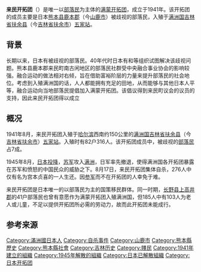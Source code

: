 '''来民开拓团'''（{{jpn|j=来民開拓団|hg=くたみかいたくだん|rm=Kutami Kaitakudan}}）是唯一以[[部落民|部落民]]为主体的[[满蒙开拓团|满蒙开拓团]]，成立于1941年。该开拓团的成员主要是日本[[熊本县|熊本县]][[鹿本郡|鹿本郡]]{{lj|来民町}}（今[[山鹿市|山鹿市]]）被歧视的部落民，{{r|解放}}入殖于[[满洲国|满洲国]][[吉林省_(满洲国)|吉林省]][[扶余县|扶余县]]（今[[吉林省|吉林省]][[扶余市|扶余市]]）[[五家站镇|五家站]]。

== 背景 ==
{{main|部落民|满蒙开拓移民}}
长期以来，日本有被歧视的部落民。40年代时日本有{{lj|全国水平社|全国水平社|水平社}}和{{lj|中央融合事业协会|中央融和事業協会}}等组织试图解决该歧视问题。熊本县鹿本郡来民町南古闲地区的部落民社群受中央融合事业协会的{{lj|融合运动|融合運動}}影响较强。融合运动的做法相对右倾，旨在借助富裕阶层的力量来提升部落民的社会地位。考虑到入殖满洲国的话，人人都能拥有充足的田地，从而能够与其他日本人平等，融合运动向当地部落民提倡加入满蒙开拓团。该倡议得到来民町议会的议员的支持，因此来民开拓团得以成立{{r|高桥|page=187,191}}

== 概况 ==
1941年8月，来民开拓团入殖于[[哈尔滨|哈尔滨]]西南约150公里的[[满洲国|满洲国]][[吉林省_(满洲国)|吉林省]][[扶余县|扶余县]]（今[[吉林省|吉林省]][[扶余市|扶余市]]）[[五家站镇|五家站]]。{{r|山鹿29|山鹿30}}入殖时有82户316人。{{r|高桥|page=193}}该开拓团成员中，被歧视的[[部落民|部落民]]占7成。{{r|高桥|page=194}}

1945年8月，[[日本投降|日本投降]]，[[苏军|苏军]]攻入[[满洲|满洲]]，日军率先撤退，使得满洲国各开拓团暴露在苏军和愤怒的中国民众的威胁之下。8月17日，来民开拓团集体自杀{{r|熊本}}，276人中仅有名为宫本贞喜的一人生还。因[[参军|参军]]而不在开拓团的人幸免于难。{{r|平井}}

来民开拓团是日本唯一的以部落民为主的国策移民群体。同一时期，[[长野县|长野县]][[上高井郡|上高井郡]]的41户部落民也曾有意愿作为满蒙开拓团入殖满洲国，但185人中有103人为老人或儿童，不足以提供开拓团所必需的劳动力，故而此开拓团未能成行。{{r|高桥|page=195}}

== 参考来源 ==
{{reflist|refs=
<ref name=解放>{{cite journal|title=部落解放|issue=第294～299号|pages=94,98,104|publisher={{lj|解放出版社}}|year=1989|language=ja}}</ref>
<ref name=山鹿29>{{Cite web|url=https://www.city.yamaga.kumamoto.jp/www/contents/1503266223715/index_k.html|archivedurl=|title=平成29年8月17日（木曜日）|format=|work=|publisher=山鹿市|date=2017-08-17|accessdate=2020-07-08|language=ja|archive-date=2020-11-28|archive-url=https://web.archive.org/web/20201128025525/https://www.city.yamaga.kumamoto.jp/www/contents/1503266223715/index_k.html|dead-url=no}}</ref>
<ref name=山鹿30>{{Cite web|url=https://www.city.yamaga.kumamoto.jp/www/contents/1534748397572/index_k.html|archivedurl=|title=平成30年8月17日（金曜日）|format=|work=|publisher=山鹿市|date=2018-08-17|accessdate=2020-07-08|language=ja|archive-date=2020-11-28|archive-url=https://web.archive.org/web/20201128045230/https://www.city.yamaga.kumamoto.jp/www/contents/1534748397572/index_k.html|dead-url=no}}</ref>
<ref name=高桥>{{cite book|author={{lj|高橋幸春}}|script-title=ja:絶望の移民史―満州へ送られた「被差別部落」の記録|publisher=毎日新聞社|year=1995|language=ja|isbn=978-4620310718}}</ref>
<ref name=平井>{{Cite web|author=平井美帆|date=2017-08-23|url=https://gendai.ismedia.jp/articles/-/52608|script-title=ja:ソ連兵の「性接待」を命じられた乙女たちの、70年後の告白 - 満州・黒川開拓団「乙女の碑」は訴える|website=現代ビジネス|publisher=講談社|accessdate=2019-07-07|language=ja|archive-date=2020-01-09|archive-url=https://web.archive.org/web/20200109110710/https://gendai.ismedia.jp/articles/-/52608|dead-url=no}}</ref>
<ref name=熊本>{{Cite web|script-title=ja:8月17日（日曜日）「平成２６年度旧満洲来民開拓団殉難者慰霊祭（山鹿市）|publisher=熊本县|date=2014-08-17|url=https://www.pref.kumamoto.jp/chiji/kiji_5898.html|language=ja|access-date=2020-11-20|archive-date=2020-09-27|archive-url=https://web.archive.org/web/20200927010714/https://www.pref.kumamoto.jp/chiji/kiji_5898.html|dead-url=no}}</ref>
}}
{{大日本帝国对中国东北的农业殖民}}
[[Category:滿洲國日本人|Category:滿洲國日本人]]
[[Category:自杀事件|Category:自杀事件]]
[[Category:山鹿市|Category:山鹿市]]
[[Category:熊本縣歷史|Category:熊本縣歷史]]
[[Category:熊本縣社會|Category:熊本縣社會]]
[[Category:吉林历史|Category:吉林历史]]
[[Category:賤民|Category:賤民]]
[[Category:1941年建立的組織|Category:1941年建立的組織]]
[[Category:1945年解散的組織|Category:1945年解散的組織]]
[[Category:日本已解散組織|Category:日本已解散組織]]
[[Category:日本开拓团|Category:日本开拓团]]